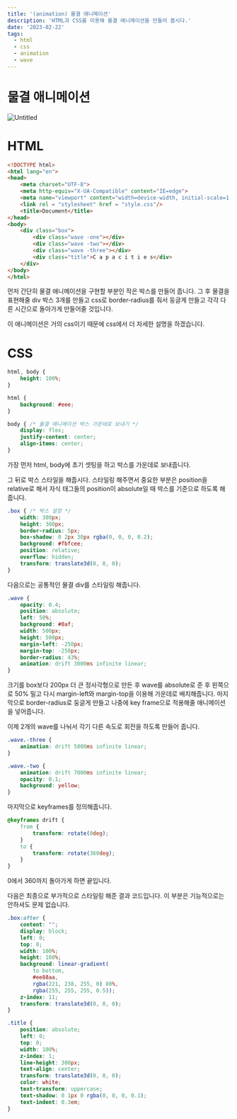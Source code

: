 ```yaml
---
title: '(animation) 물결 애니메이션'
description: 'HTML과 CSS를 이용해 물결 애니메이션을 만들어 봅시다.'
date: '2023-02-22'
tags:
  - html
  - css
  - animation
  - wave
---
```


# 물결 애니메이션

![Untitled](%E1%84%86%E1%85%AE%E1%86%AF%E1%84%80%E1%85%A7%E1%86%AF%20%E1%84%8B%E1%85%A2%E1%84%82%E1%85%B5%E1%84%86%E1%85%A6%E1%84%8B%E1%85%B5%E1%84%89%E1%85%A7%E1%86%AB%208deef10753ce4449b5a74479f4d3e7c7/Untitled.png)

# HTML

```html
<!DOCTYPE html>
<html lang="en">
<head>
    <meta charset="UTF-8">
    <meta http-equiv="X-UA-Compatible" content="IE=edge">
    <meta name="viewport" content="width=device-width, initial-scale=1.0">
    <link rel = "stylesheet" href = "style.css"/>
    <title>Document</title>
</head>
<body>
    <div class="box">
        <div class="wave -one"></div>
        <div class="wave -two"></div>
        <div class="wave -three"></div>
        <div class="title">C a p a c i t i e s</div>
    </div>
</body>
</html>
```

먼저 간단히 물결 애니메이션을 구현할 부분인 작은 박스를 만들어 줍니다. 그 후 물결을 표현해줄 div 박스 3개를 만들고 css로 border-radius를 줘서 둥글게 만들고 각각 다른 시간으로 돌아가게 만들어줄 것입니다.

이 애니메이션은 거의 css이기 때문에 css에서 더 자세한 설명을 하겠습니다.

# CSS

```css
html, body {
    height: 100%;
}

html {
    background: #eee;
}

body { /* 물결 애니메이션 박스 가운데로 보내기 */
    display: flex;
    justify-content: center;
    align-items: center;
}
```

가장 먼저 html, body에 초기 셋팅을 하고 박스를 가운데로 보내줍니다.

그 뒤로 박스 스타일을 해줍시다. 스타일링 해주면서 중요한 부분은 position을 relative로 해서 자식 태그들의 position이 absolute일 때 박스를 기준으로 하도록 해줍니다.

```css
.box { /* 박스 설정 */
    width: 300px;
    height: 300px;
    border-radius: 5px;
    box-shadow: 0 2px 30px rgba(0, 0, 0, 0.2);
    background: #fbfcee;
    position: relative;
    overflow: hidden;
    transform: translate3d(0, 0, 0);
}
```

다음으로는 공통적인 물결 div를 스타일링 해줍니다.

```css
.wave {
    opacity: 0.4;
    position: absolute;
    left: 50%;
    background: #0af;
    width: 500px;
    height: 500px;
    margin-left: -250px;
    margin-top: -250px;
    border-radius: 43%;
    animation: drift 3000ms infinite linear;
}
```

크기를 box보다 200px 더 큰 정사각형으로 만든 후 wave를 absolute로 준 후 왼쪽으로 50% 밀고 다시 margin-left와 margin-top을 이용해 가운데로 배치해줍니다. 마지막으로 border-radius로 둥글게 만들고 나중에 key frame으로 적용해줄 애니메이션을 넣어줍니다.

이제 2개의 wave를 나눠서 각기 다른 속도로 회전을 하도록 만들어 줍니다.

```css
.wave.-three {
    animation: drift 5000ms infinite linear;
}

.wave.-two {
    animation: drift 7000ms infinite linear;
    opacity: 0.1;
    background: yellow;
}
```

마지막으로 keyframes를 정의해줍니다.

```css
@keyframes drift {
    from {
        transform: rotate(0deg);
    }
    to {
        transform: rotate(360deg);
    }
}
```

0에서 360까지 돌아가게 하면 끝입니다.

다음은 최종으로 부가적으로 스타일링 해준 결과 코드입니다. 이 부분은 기능적으로는 안하셔도 문제 없습니다.

```css
.box:after {
    content: "";
    display: block;
    left: 0;
    top: 0;
    width: 100%;
    height: 100%;
    background: linear-gradient(
        to bottom, 
        #ee88aa, 
        rgba(221, 238, 255, 0) 80%, 
        rgba(255, 255, 255, 0.5));
    z-index: 11;
    transform: translate3d(0, 0, 0);
}

.title {
    position: absolute;
    left: 0;
    top: 0;
    width: 100%;
    z-index: 1;
    line-height: 300px;
    text-align: center;
    transform: translate3d(0, 0, 0);
    color: white;
    text-transform: uppercase;
    text-shadow: 0 1px 0 rgba(0, 0, 0, 0.1);
    text-indent: 0.3em;
}

```
